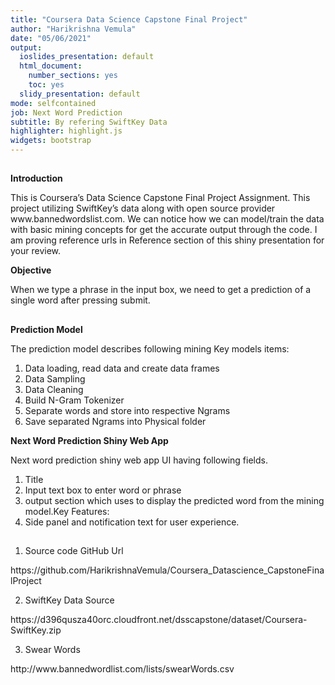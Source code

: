 ```yaml
---
title: "Coursera Data Science Capstone Final Project"
author: "Harikrishna Vemula"
date: "05/06/2021"
output:
  ioslides_presentation: default
  html_document:
    number_sections: yes
    toc: yes
  slidy_presentation: default
mode: selfcontained
job: Next Word Prediction
subtitle: By refering SwiftKey Data
highlighter: highlight.js
widgets: bootstrap
---
```




## ##

**Introduction**

This is Coursera's Data Science Capstone Final Project Assignment.
This project utilizing SwiftKey's data along with open source provider www.bannedwordslist.com.
We can notice how we can model/train the data with basic mining concepts for get the accurate output through the code. I am proving reference urls in Reference section of this shiny presentation for your review.

**Objective**

When we type a phrase in the input box, we need to get a prediction of a single word after pressing submit.

## ##

**Prediction Model**

The prediction model describes following mining Key models items:

1) Data loading, read data and create data frames
2) Data Sampling 
3) Data Cleaning
4) Build N-Gram Tokenizer
5) Separate words and store into respective Ngrams
6) Save separated Ngrams into Physical folder 

**Next Word Prediction Shiny Web App**

Next word prediction shiny web app UI having following fields. 

1) Title
2) Input text box to enter word or phrase
3) output section which uses to display the predicted word from the mining model.Key Features:
4) Side panel and notification text for user experience.

## ##

1) Source code GitHub Url

https://github.com/HarikrishnaVemula/Coursera_Datascience_CapstoneFinalProject

2) SwiftKey Data Source

https://d396qusza40orc.cloudfront.net/dsscapstone/dataset/Coursera-SwiftKey.zip

3) Swear Words 

http://www.bannedwordlist.com/lists/swearWords.csv



